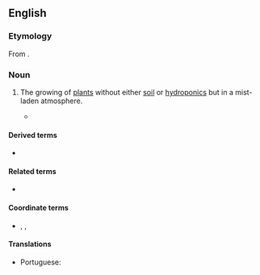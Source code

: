 ==English==
{{wikipedia}}

===Etymology===
From {{af|en|aero-|πόνος|alt2=πονος|lang2=grc|gloss2=work, labour|-ics}}.

===Noun===
{{en-noun|-}}

# The growing of [[plant]]s without either [[soil]] or [[hydroponics]] but in a mist-laden atmosphere.
#: {{syn|en|airponics}}
#* {{quote-book|lang=en|year=1976|author=Richard W. Zobel, Peter Del Tredici, and John G. Torrey|title=Method for Growing Plants Aeroponically|publisher=Plant Physiology|page=Abstract|url=http://www.ncbi.nlm.nih.gov/pmc/articles/PMC542022|passage=The '''aeroponics''' system uses a spinner from a home humidifier to propel nutrient solution into a polyethylene-lined plywood box atop which plants are supported on plastic light-fixture “egg crating.”}}

====Derived terms====
* {{l|en|fogponics}}

====Related terms====
* {{l|en|aeroponic}}

====Coordinate terms====
* {{l|en|hydroponics}}, {{l|en|geoponics}}, {{l|en|organoponics}}

====Translations====
{{trans-top|the growing of plants in a mist-laden atmosphere}}
* Portuguese: {{t|pt|aeroponia|f}}
{{trans-mid}}
{{trans-bottom}}